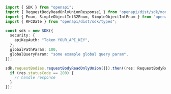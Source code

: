 ```typescript showLineNumbers copy filename="Request Body Read Only Union usage example"
import { SDK } from "openapi";
import { RequestBodyReadOnlyUnionResponse1 } from "openapi/dist/sdk/models/operations";
import { Enum, SimpleObjectInt32Enum, SimpleObjectIntEnum } from "openapi/dist/sdk/models/shared";
import { RFCDate } from "openapi/dist/sdk/types";

const sdk = new SDK({
  security: {
    apiKeyAuth: "Token YOUR_API_KEY",
  },
  globalPathParam: 100,
  globalQueryParam: "some example global query param",
});

sdk.requestBodies.requestBodyReadOnlyUnion({}).then((res: RequestBodyReadOnlyUnionResponse1) => {
  if (res.statusCode == 200) {
    // handle response
  }
});
```
